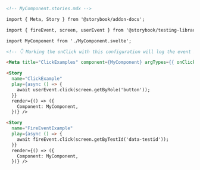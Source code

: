```md
<!-- MyComponent.stories.mdx -->

import { Meta, Story } from '@storybook/addon-docs';

import { fireEvent, screen, userEvent } from '@storybook/testing-library';

import MyComponent from './MyComponent.svelte';

<!-- 👇 Marking the onClick with this configuration will log the event in the Actions panel -->

<Meta title="ClickExamples" component={MyComponent} argTypes={{ onClick: { action: true }}/>

<Story 
  name="ClickExample" 
  play={async () => {
    await userEvent.click(screen.getByRole('button'));
  }}
  render={() => ({
    Component: MyComponent,
  })} />

<Story 
  name="FireEventExample" 
  play={async () => {
    await fireEvent.click(screen.getByTestId('data-testid'));
  }}
  render={() => ({
    Component: MyComponent,
  })} />
```